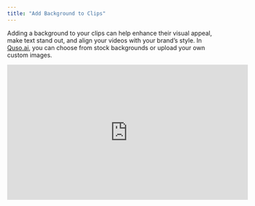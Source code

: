 ```yaml
---
title: "Add Background to Clips"
---
```


Adding a background to your clips can help enhance their visual appeal, make text stand out, and align your videos with your brand’s style. In [Quso.ai](http://Quso.ai), you can choose from stock backgrounds or upload your own custom images.

<iframe width="560" height="315" src="https://www.youtube.com/embed/SerwuxkK6bg?si=0V5YelxolpkP--Da" title="YouTube video player" frameborder="0" allow="accelerometer; autoplay; clipboard-write; encrypted-media; gyroscope; picture-in-picture; web-share" referrerpolicy="strict-origin-when-cross-origin" allowfullscreen />

---

## 🎬 How to Add a Background

### **Step 1: Open Your Project**

- From the **All Projects** tab, select the video project you want to personalize.

---

### **Step 2: Open the Clip in the Editor**

- Click on the clip you want to edit.
- Click **Edit** to open it in the editor.

![Edit Captions1 Jp](/images/edit-captions1.jpg)

---

### **Step 3: Go to the Background Option**

- On the left-hand side navigation bar, click the **Background** button.

![Add Background 1 Jp](/images/add-background-1.jpg)

---

### **Step 4: Choose Your Background Style**

You have two options:

1. **Use Stock Backgrounds** — Browse and select from available stock background images.
2. **Upload Your Own Background** — Click **Upload Image** to add a custom background from your computer.

![Add Background 2 Jp](/images/add-background-2.jpg)

---

### **Step 5: Adjust the Background Color**

- If your clip already has a background color, click the color box to choose a new color that fits your style.

![Add Background 3 Jp](/images/add-background-3.jpg)

---

## ✅ You’re All Set\!

Your clip now has a personalized background that aligns with your video’s theme.

Need help choosing the right style or formatting your background? Contact our support team — we’ll be happy to assist\!